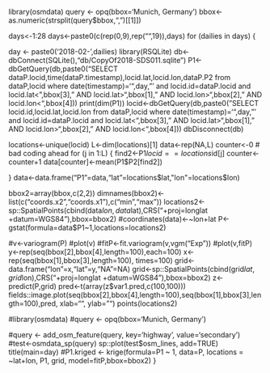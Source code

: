 library(osmdata)
query <- opq(bbox='Munich, Germany')
bbox<-as.numeric(strsplit(query$bbox,",")[[1]])

days<-1:28
days<-paste0(c(rep(0,9),rep("",19)),days)
for (dailies in days)
{
  
  day <- paste0('2018-02-',dailies)
library(RSQLite)
db<-dbConnect(SQLite(),"db/CopyOf2018-SDS011.sqlite")
P1<-dbGetQuery(db,paste0("SELECT dataP.locid,time(dataP.timestamp),locid.lat,locid.lon,dataP.P2 from dataP,locid where date(timestamp)='",day,"' and locid.id=dataP.locid and locid.lat<",bbox[3]," AND locid.lat>",bbox[1]," AND locid.lon>",bbox[2], " AND locid.lon<",bbox[4]))
print(dim(P1))
locid<-dbGetQuery(db,paste0("SELECT locid.id,locid.lat,locid.lon from dataP,locid where date(timestamp)='",day,"' and locid.id=dataP.locid and locid.lat<",bbox[3]," AND locid.lat>",bbox[1]," AND locid.lon>",bbox[2], " AND locid.lon<",bbox[4]))
dbDisconnect(db)

locations<-unique(locid)
L<-dim(locations)[1]
data<-rep(NA,L)
counter<-0
# bad coding ahead
for (j in 1:L)
{
  find2<-P1$locid==locations$id[j]
  counter<-counter+1
  data[counter]<-mean(P1$P2[find2])
  
}
data<-data.frame("P1"=data,"lat"=locations$lat,"lon"=locations$lon)

bbox2=array(bbox,c(2,2))
dimnames(bbox2)<-list(c("coords.x2","coords.x1"),c("min","max"))
locations2<-sp::SpatialPoints(cbind(data$lon,data$lat),CRS("+proj=longlat +datum=WGS84"),bbox=bbox2)
#coordinates(data)<-~lon+lat
P<-gstat(formula=data$P1~1,locations=locations2)

#v<-variogram(P)
#plot(v)
#fitP<-fit.variogram(v,vgm("Exp"))
#plot(v,fitP)
y<-rep(seq(bbox[2],bbox[4],length=100),each=100)
x<-rep(seq(bbox[1],bbox[3],length=100), times=100)
grid<-data.frame("lon"=x,"lat"=y,"NA"=NA)
grid<-sp::SpatialPoints(cbind(grid$lat,grid$lon),CRS("+proj=longlat +datum=WGS84"),bbox=bbox2)
z<-predict(P,grid)
pred<-t(array(z$var1.pred,c(100,100)))
fields::image.plot(seq(bbox[2],bbox[4],length=100),seq(bbox[1],bbox[3],length=100),pred, xlab="", ylab="")
points(locations2)

#library(osmdata)
#query <- opq(bbox='Munich, Germany')

#query <- add_osm_feature(query, key='highway', value='secondary')
#test<-osmdata_sp(query)
sp::plot(test$osm_lines, add=TRUE)
title(main=day)
#P1.kriged <- krige(formula=P1 ~ 1, data=P, locations = ~lat+lon, P1, grid, model=fitP,bbox=bbox2)
}
